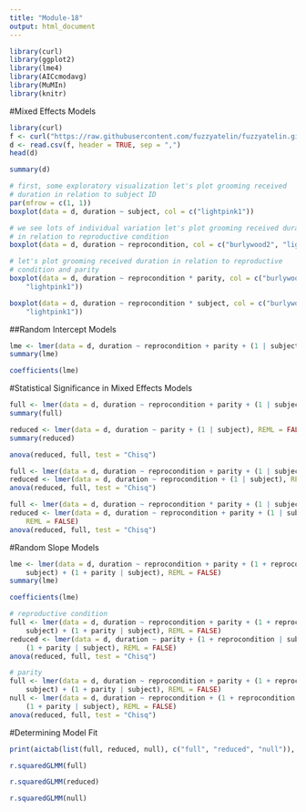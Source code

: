 ```yaml
---
title: "Module-18"
output: html_document
---
```

```r
library(curl)
library(ggplot2)
library(lme4)
library(AICcmodavg)
library(MuMIn)
library(knitr)
```
#Mixed Effects Models
```r
library(curl)
f <- curl("https://raw.githubusercontent.com/fuzzyatelin/fuzzyatelin.github.io/master/AN597_Fall17/chimpgrooming.csv")
d <- read.csv(f, header = TRUE, sep = ",")
head(d)
```
```r
summary(d)
```
```r
# first, some exploratory visualization let's plot grooming received
# duration in relation to subject ID
par(mfrow = c(1, 1))
boxplot(data = d, duration ~ subject, col = c("lightpink1"))
```
```r
# we see lots of individual variation let's plot grooming received duration
# in relation to reproductive condition
boxplot(data = d, duration ~ reprocondition, col = c("burlywood2", "lightpink1"))
```
```r
# let's plot grooming received duration in relation to reproductive
# condition and parity
boxplot(data = d, duration ~ reprocondition * parity, col = c("burlywood2", 
    "lightpink1"))
```
```r
boxplot(data = d, duration ~ reprocondition * subject, col = c("burlywood2", 
    "lightpink1"))
```
##Random Intercept Models
```r
lme <- lmer(data = d, duration ~ reprocondition + parity + (1 | subject))
summary(lme)
```
```r
coefficients(lme)
```
#Statistical Significance in Mixed Effects Models
```r
full <- lmer(data = d, duration ~ reprocondition + parity + (1 | subject), REML = FALSE)
summary(full)
```
```r
reduced <- lmer(data = d, duration ~ parity + (1 | subject), REML = FALSE)
summary(reduced)
```
```r
anova(reduced, full, test = "Chisq")
```
```r
full <- lmer(data = d, duration ~ reprocondition + parity + (1 | subject), REML = FALSE)
reduced <- lmer(data = d, duration ~ reprocondition + (1 | subject), REML = FALSE)
anova(reduced, full, test = "Chisq")
```
```r
full <- lmer(data = d, duration ~ reprocondition * parity + (1 | subject), REML = FALSE)
reduced <- lmer(data = d, duration ~ reprocondition + parity + (1 | subject), 
    REML = FALSE)
anova(reduced, full, test = "Chisq")
```
#Random Slope Models
```r
lme <- lmer(data = d, duration ~ reprocondition + parity + (1 + reprocondition | 
    subject) + (1 + parity | subject), REML = FALSE)
summary(lme)
```
```r
coefficients(lme)
```
```r
# reproductive condition
full <- lmer(data = d, duration ~ reprocondition + parity + (1 + reprocondition | 
    subject) + (1 + parity | subject), REML = FALSE)
reduced <- lmer(data = d, duration ~ parity + (1 + reprocondition | subject) + 
    (1 + parity | subject), REML = FALSE)
anova(reduced, full, test = "Chisq")
```
```r
# parity
full <- lmer(data = d, duration ~ reprocondition + parity + (1 + reprocondition | 
    subject) + (1 + parity | subject), REML = FALSE)
null <- lmer(data = d, duration ~ reprocondition + (1 + reprocondition | subject) + 
    (1 + parity | subject), REML = FALSE)
anova(reduced, full, test = "Chisq")
```
#Determining Model Fit
```r
print(aictab(list(full, reduced, null), c("full", "reduced", "null")), LL = FALSE)
```
```r
r.squaredGLMM(full)
```
```r
r.squaredGLMM(reduced)
```
```r
r.squaredGLMM(null)
```













































































































